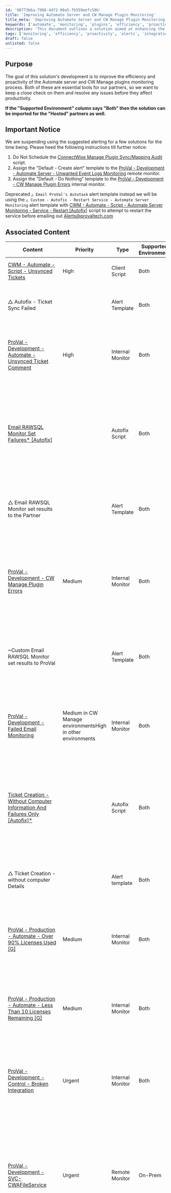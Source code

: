 ```yaml
---
id: '98773b6a-7986-4df2-90a5-fb559eefc50b'
title: 'Improving Automate Server and CW Manage Plugin Monitoring'
title_meta: 'Improving Automate Server and CW Manage Plugin Monitoring'
keywords: ['automate', 'monitoring', 'plugins', 'efficiency', 'proactivity']
description: 'This document outlines a solution aimed at enhancing the efficiency and proactivity of the Automate server and CW Manage plugins monitoring process. It includes important notices, associated content, and implementation steps to ensure seamless monitoring and issue resolution.'
tags: ['monitoring', 'efficiency', 'proactivity', 'alerts', 'integration', 'database', 'email']
draft: false
unlisted: false
---
```

## Purpose

The goal of this solution's development is to improve the efficiency and proactivity of the Automate server and CW Manage plugins monitoring process. Both of these are essential tools for our partners, so we want to keep a close check on them and resolve any issues before they affect productivity.

**If the "Supported Environment" column says "Both" then the solution can be imported for the "Hosted" partners as well.**

## Important Notice

We are suspending using the suggested alerting for a few solutions for the time being. Please heed the following instructions till further notice:

1. Do Not Schedule the [ConnectWise Manage Plugin Sync/Mapping Audit](https://proval.itglue.com/DOC-5078775-10390938) script.
2. Assign the "Default - Create alert" template to the [ProVal - Development - Automate Server - Unwanted Event Logs Monitoring](https://proval.itglue.com/DOC-5078775-10390990) remote monitor.
3. Assign the "Default - Do Nothing" template to the [ProVal - Development - CW Manage Plugin Errors](https://proval.itglue.com/DOC-5078775-10390974) internal monitor.

Deprecated `△ Email ProVal's Autotask` alert template instead we will be using the `△ Custom - Autofix - Restart Service - Automate Server Monitoring` alert template with [CWM - Automate - Script - Automate Server Monitoring - Service - Restart [Autofix]](https://proval.itglue.com/5078775/docs/11182312#version=published&documentMode=edit) script to attempt to restart the service before emailing out [Alerts@provaltech.com](mailto:Alerts@provaltech.com)

## Associated Content

| **Content**                                                                 | Priority | **Type**        | **Supported Environment** | **Function**                                                                                                                                                                                                                                           |
|-----------------------------------------------------------------------------|----------|-----------------|--------------------------|--------------------------------------------------------------------------------------------------------------------------------------------------------------------------------------------------------------------------------------------------------|
| [CWM - Automate - Script - Unsynced Tickets](https://proval.itglue.com/DOC-5078775-13283114) | High     | Client Script    | Both                     | Email the details of the unsynced tickets to the email address(es) set in the system property `Unsynced_Ticket_Email_Address`.                                                                                                                      |
| △ Autofix - Ticket Sync Failed                                              |          | Alert Template   | Both                     | This alert template should be assigned to the [ProVal - Production - Automate - Ticket Sync Unsuccessful](https://proval.itglue.com/DOC-5078775-8030159) monitor set. It will execute the [Ticket Sync Failed [Autofix, Globals]](https://proval.itglue.com/DOC-5078775-8059488) script. |
| [ProVal - Development - Automate - Unsynced Ticket Comment](https://proval.itglue.com/DOC-5078775-10390973) | High     | Internal Monitor  | Both                     | The main objective of the monitor set is to alert the partners of any unsynced ticket comments for a ticket that has already been synchronized to CW Manage. Alert Template: ~Custom Email RAWSQL Monitor set results to the Partner. Subject: Ticket Comment Failed to Sync to Manage for %ExternalID% |
| [Email RAWSQL Monitor Set Failures* [Autofix]](https://proval.itglue.com/DOC-5078775-10390936) |          | Autofix Script    | Both                     | It's a replication of a few functions from [CWM - Automate - Script - Ticket Creation - Computer](https://proval.itglue.com/DOC-5078775-9098338) script. Instead of creating a ticket, it is designed to send the FAILED outcomes of a RAWSQL monitor set to the Email address of the alert template. It is to be used by the following Internal Monitors: [ProVal - Development - Automate - Unsynced Ticket Comment](https://proval.itglue.com/DOC-5078775-10390973), [ProVal - Development - CW Manage Plugin Errors](https://proval.itglue.com/DOC-5078775-10390974), [ProVal - Development - Control - Broken Integration](https://proval.itglue.com/DOC-5078775-10390975) |
| △ Email RAWSQL Monitor set results to the Partner                          |          | Alert Template    | Both                     | This alert template should be assigned to the [ProVal - Development - Automate - Unsynced Ticket Comment](https://proval.itglue.com/DOC-5078775-10390973) monitor set. It will execute the [Email RAWSQL Monitor Set Failures* [Autofix]](https://proval.itglue.com/DOC-5078775-10390936) script to send an email to the selected template contact/user. |
| [ProVal - Development - CW Manage Plugin Errors](https://proval.itglue.com/DOC-5078775-10390974) | Medium   | Internal Monitor  | Both                     | The internal monitor is designed to notify [alerts@provaltech.com](mailto:alerts@provaltech.com) of any critical errors and issues with the ConnectWise Manage Plugin. Alert Template: ***** use Default - Do Nothing for now until we have an opportunity to look further into these action items from this monitor. ~Custom Email RAWSQL Monitor set results to ProVal. Subject: CW Manage Plugin Errors Detected for %Result% e.g., CW Manage Plugin Errors Detected for Contacts on 2022-08-09 |
| ~Custom Email RAWSQL Monitor set results to ProVal                          |          | Alert Template    | Both                     | This alert template should be assigned to the [ProVal - Development - CW Manage Plugin Errors](https://proval.itglue.com/DOC-5078775-10390974) and [ProVal - Development - Control - Broken Integration](https://proval.itglue.com/DOC-5078775-10390975) monitor sets. It will execute the [Email RAWSQL Monitor Set Failures* [Autofix]](https://proval.itglue.com/DOC-5078775-10390936) script to send an email to [Alerts@provaltech.com](mailto:Alerts@provaltech.com). |
| [ProVal - Development - Failed Email Monitoring](https://proval.itglue.com/DOC-5078775-10220814) | Medium in CW Manage environmentsHigh in other environments | Internal Monitor  | Both                     | This Monitor reports any failed email that is not related to 'Google authenticator', 'Testing Email Flow', or 'Authentication Token' that has occurred within the last hour. It will generate only one ticket per hour with the information of all the emails that failed within that interval. Alert Template: ~Custom Ticket Creation without computer Details. Subject: Automate Failed Email detected |
| [Ticket Creation - Without Computer Information And Failures Only [Autofix]*](https://proval.itglue.com/DOC-5078775-10390934) |          | Autofix Script    | Both                     | It's a replication of a few functions from [CWM - Automate - Script - Ticket Creation - Computer](https://proval.itglue.com/DOC-5078775-9098338) script. Instead of creating a ticket with the Computer's Details, it will create a ticket without including the computer's details. Also, no actions are defined in the script for the SUCCESS status of the monitors. It is to be used with the following monitors: [ProVal - Development - Failed Email Monitoring](https://proval.itglue.com/DOC-5078775-10220814) |
| △ Ticket Creation - without computer Details                                |          | Alert template     | Both                     | This alert template should be assigned to the [ProVal - Development - Failed Email Monitoring](https://proval.itglue.com/DOC-5078775-10220814) monitor set. It will execute the [Ticket Creation - Without Computer Information And Failures Only [Autofix]*](https://proval.itglue.com/DOC-5078775-10390934) script to create a ticket with the information returned by the monitor set. |
| [ProVal - Production - Automate - Over 90% Licenses Used [G]](https://proval.itglue.com/DOC-5078775-8063471) | Medium   | Internal Monitor  | Both                     | Check current Automate license availability. Suggested monitor failure is 90% usage. It will notify the partners of the failures. Alert Template: Default Create Automate Ticket. **The Ticket Category of the monitor set should be adjusted as per the requirements. Subject: Automate Server Over Licenses |
| [ProVal - Production - Automate - Less Than 10 Licenses Remaining [G]](https://proval.itglue.com/DOC-5078775-7936285) | Medium   | Internal Monitor  | Both                     | Check current Automate license availability. It will notify the partners if only 10 licenses are left. Alert Template: Default Create Automate Ticket. **The Ticket Category of the monitor set should be adjusted as per the requirements. **Better to keep cleaning the duplicate and stale agents to avoid receiving an alert from this monitor set. Subject: Automate Server Over Licenses |
| [ProVal - Development - Control - Broken Integration](https://proval.itglue.com/DOC-5078775-10390975) | Urgent   | Internal Monitor  | Both                     | The monitor set is designed to create an urgent ticket to our (ProVal's) AutoTask Portal for a broken integration between ConnectWise Automate and Control. Alert Template: ~Custom Email RAWSQL Monitor set results to ProVal. Subject: Urgent - Integration Between Control and Automate is broken |
| [ProVal - Development - SVC-CWAFileService](https://proval.itglue.com/DOC-5078775-10390991) | Urgent   | Remote Monitor    | On-Prem                 | Since CWAFileService is one of the important services for the Automate server. So, this monitor set is designed to create an urgent ticket in our (ProVal's) Autotask portal after attempting to restart it. Alert Template: △ Custom - Autofix - Restart Service - Automate Server Monitoring. Email Subject Success: URGENT - SVC - @FieldName@ - SUCCESS - Automate Server - %ComputerName% (%Computerid%). Email Subject Failure: URGENT - SVC - @FieldName@ - FAILED - Automate Server - %ComputerName% (%Computerid%) |
| [ProVal - Development - SVC-LTRedirSVC](https://proval.itglue.com/DOC-5078775-10390993) | Urgent   | Remote Monitor    | On-Prem                 | Since LTRedirSVC is one of the important services for the Automate server. So, this monitor set is designed to create an urgent ticket in our (ProVal's) Autotask portal after attempting to restart it. Alert Template: △ Custom - Autofix - Restart Service - Automate Server Monitoring. Email Subject Success: URGENT - SVC - @FieldName@ - SUCCESS - Automate Server - %ComputerName% (%Computerid%). Email Subject Failure: URGENT - SVC - @FieldName@ - FAILED - Automate Server - %ComputerName% (%Computerid%) |
| [ProVal - Development - SVC-CWAMessageQueue](https://proval.itglue.com/DOC-5078775-10390989) | Urgent   | Remote Monitor    | On-Prem                 | Since CWAMessageQueue is one of the important services for the Automate server. So, this monitor set is designed to create an urgent ticket in our (ProVal's) Autotask portal after attempting to restart it. Alert Template: △ Custom - Autofix - Restart Service - Automate Server Monitoring. Email Subject Success: URGENT - SVC - @FieldName@ - SUCCESS - Automate Server - %ComputerName% (%Computerid%). Email Subject Failure: URGENT - SVC - @FieldName@ - FAILED - Automate Server - %ComputerName% (%Computerid%) |
| △ Custom - Autofix - Restart Service - Automate Server Monitoring           |          | Alert Template    | On-Prem                 | This alert template should be assigned to the [ProVal - Development - SVC-CWAFileService](https://proval.itglue.com/DOC-5078775-10390991), [ProVal - Development - SVC-LTRedirSVC](https://proval.itglue.com/DOC-5078775-10390993), [ProVal - Development - SVC-CWAMessageQueue](https://proval.itglue.com/DOC-5078775-10390989), and monitor sets. It will attempt to restart the service and will send an Email for Autofix failure to [Alerts@ProValtech.com](mailto:Alerts@ProValtech.com) which in turn will generate a ticket in our (ProVal's) Autotask portal. Email Subject Success: URGENT - SVC - @FieldName@ - SUCCESS - Automate Server - %ComputerName% (%Computerid%). Email Subject Failure: URGENT - SVC - @FieldName@ - FAILED - Automate Server - %ComputerName% (%Computerid%) |
| [ProVal - Development - Automate Server - Unwanted Event Logs Monitoring](https://proval.itglue.com/DOC-5078775-10390990) | Medium   | Remote Monitor    | On-Prem                 | The purpose of this remote monitor is to generate an Urgent ticket in our (ProVal's) Autotask portal if an error or critical event from either of "DBAgent", "ASPWCC2", or "MySQL" event sources is generated more than 10 times within the past 60 minutes on Automate server. Alert Template: ***** use Default - Do Nothing for now until we have an opportunity to look further into these action items from this monitor. Automate Server - Event Log Monitoring [Autofix]. Subject: Urgent - Automate Server - Unwanted Event Logs Detected |
| [Automate Server - Event Log Monitoring [Autofix]](https://proval.itglue.com/DOC-5078775-10390937) |          | Autofix Script    | On-Prem                 | The purpose of the script is to send the information of the event logs detected by the "[ProVal - Development - Automate Server - Unwanted Event Logs Monitoring](https://proval.itglue.com/DOC-5078775-10390990)" monitor set. The result sometimes crosses the character limit of 100 characters and hence, the script was needed for the alerting purpose. Also, this is not designed to send any notifications for the Success status of the monitor set. |
| △ Automate Server - Event Log Monitoring [Autofix]                        |          | Alert Template    | On-Prem                 | This alert template should be assigned to the [ProVal - Development - Automate Server - Unwanted Event Logs Monitoring](https://proval.itglue.com/DOC-5078775-10390990) monitor set. It will execute the [Automate Server - Event Log Monitoring [Autofix]](https://proval.itglue.com/DOC-5078775-10390937) script to send the event log's information to [alerts@provaltech.com](mailto:alerts@provaltech.com) as an urgent ticket. |
| [Database size increased by 5%*[Global]](https://proval.itglue.com/DOC-5078775-10390940) | Medium   | Script           | Both                     | The ultimate goal of this script is to create a ticket in our (ProVal's) AutoTask portal if the overall size of the Labtech Database increases by 5% (threshold is flexible) within the last 24 hours (it depends on the frequency of the schedule). Subject: Database size increased by @SizeToCompare@ Percent within the last @Hours@ Hour e.g., Database size increased by 5 Percent within the last 24 Hour |
| [Nightly Database Backup Monitoring*[Global]](https://proval.itglue.com/DOC-5078775-10390939) | Medium   | Script           | Both                     | This script will create a ticket in our (ProValtech's) Autotask Portal if Labtech's Nightly backup Fails. Subject: Nightly Database Backup Failed |
| [Purge IIS Log Files Older than X days[Param]](https://proval.itglue.com/DOC-5078775-10390932) |          | Script           | On-Prem                 | It will remove the IIS logs older than `Days`(Global Variable) days if the size of the "c://inetpub//logs//logfiles//w3svc" folder is greater than `Size`(Global Variable) MB. Preferred is to schedule against the "Labtech Server" Group to run once per week. By default, it will remove the logs older than 30 days if the size of the directory is greater than 1024 MB. |
| [Volume Free Space - Monitor Creation - Automate Server Only](https://proval.itglue.com/DOC-5078775-10495787) | Medium   | Script           | On-Prem                 | This is an exact copy of the [CWM - Automate - Script - Volume Free Space - Monitor Creation](https://proval.itglue.com/DOC-5078775-9655085) script with a few changes. The purpose here is to use the dynamic monitor generated by the [CWM - Automate - Script - Volume Free Space - Monitor Creation](https://proval.itglue.com/DOC-5078775-9655085) script to monitor the Automate server's drives and to generate a ticket in our (ProVal's) Autotask portal for the failures. We would like to proactively monitor the drive and perform the basic actions (like removing some unnecessary files logs or folders) to free up some space for our partners. Subject: Volume Space - %FieldName%: (%ComputerName%-%Computerid%) e.g, Volume Space - C: (CW-Computer-200) |
| [ConnectWise Manage Plugin Sync/Mapping Audit](https://proval.itglue.com/DOC-5078775-10390938) | Medium   | Script           | Both                     | This script will send an email to [alerts@provaltech.com](mailto:alerts@provaltech.com) if it finds any necessary component as unsynced or unmapped in the CW Manage plugin. The Email will contain all the necessary details to act upon. Alert Template: ***** use Default - Do Nothing for now until we have an opportunity to look further into these action items from this monitor. Subject: Unmapped/Unsynced entity detected in CW Manage Plugin |
| [CWM - Automate - Script - Automate Server Monitoring - Service - Restart [Autofix]](https://proval.itglue.com/5078775/docs/11182312#version=published&documentMode=edit) |          | Autofix Script    | On-Prem                 | To be used with Remote service monitors to attempt to restart the service before sending an URGENT email to [alerts@provaltech.com.](mailto:alerts@provaltech.com.) |
| [CWM - Automation - Monitor - ProVal - Production - SVC-CWAIISMgr](https://proval.itglue.com/DOC-5078775-11260461) | Urgent   | Remote Monitor    | On-Prem                 | Since CWAIISMgr is one of the important services for the Automate server. So, this monitor set is designed to create an urgent ticket in our (ProVal's) Autotask portal after attempting to restart it. Alert Template: △ Custom - Autofix - Restart Service - Automate Server Monitoring. Email Subject Success: URGENT - SVC - @FieldName@ - SUCCESS - Automate Server - %ComputerName% (%Computerid%). Email Subject Failure: URGENT - SVC - @FieldName@ - FAILED - Automate Server - %ComputerName% (%Computerid%) |
| [CWM - Automate - Script - Backup Automate Customizations](https://proval.itglue.com/DOC-5078775-13725091) | High     | Script           | Both                     | To perform a scheduled backup of the following customizations: - Scripts - Scriptlets - Internal Monitors - Group Monitors - Remote Monitors - Dataviews - Role Definitions - ExtraData Fields - VirusScanners. Creates an Autotask ticket if the computerid to save the backup is not properly configured. Email Subject: Automate Customizations Backup FAILED |
| [Internal Monitor - ProVal - Production - Scripting Engine Hung](https://proval.itglue.com/DOC-5078775-15915259) | Medium   | Internal Monitor  | Both                     | This monitor creates a critical ticket to the board to inform that the script engine is stuck and none of the scripts is running in the environment. It also sends an email to the [alerts@provaltech.com](mailto:alerts@provaltech.com) to review it proactively. The monitor detects the X number of scripts stuck in the pendingscripts table for longer than Y minutes of the scheduled time. |
| △ Custom - Email - RAWSQL Monitor set results to ProVal:                     |          | Alert Template    |                          | Apply this alert template with the monitor [Internal Monitor - ProVal - Production - Scripting Engine Hung](https://proval.itglue.com/DOC-5078775-15915259). It will send an email to [alerts@provaltech.com](mailto:alerts@provaltech.com) for us to review the script engine hung case proactively and also raise a ticket for the client. Refer to the implementation section for the alert template import. |

## Implementation

Run this SQL query from an RAWSQL monitor before importing any content. This will create a system contact for ['Alerts@provaltech.com'](mailto:alerts@provaltech.com), which will be needed for a few of those alert templates:

```
INSERT INTO `contacts` (`ContactID`, `LocationID`, `ClientID`, `Firstname`, `LastName`, `Address1`, `Address2`, `City`, `State`, `Zip`, `Phone`, `Cell`, `Fax`, `Pager`, `Email`, `Emailpassword`, `MSN`, `AIM`, `ICQ`, `NetBiosName`, `Last_Date`, `Last_User`, `ExternalID`, `GUID`, `password`, `WebSecurity`, `PWSetFlag`, `ImageId`, `LoginFailCount`, `LoginLockTime`, `ContactFlags`, `CreationDate`) (SELECT * FROM (SELECT '' as ContactID, 0 as LocationID, 0 as ClientID, 'ProVal Alerts' as Firstname, 'Autotask' as LastName, '' as Address1, '' as Address2, '' as City, '' as State, '' as Zip, '' as Phone, '' as Cell, '' as Fax, '' as Pager, 'alerts@provaltech.com' as Email, '' as Emailpassword, '' as MSN, '' as AIM, '' as ICQ, '' as NetBiosName, '0000-00-00 00:00:00' as Last_Date, '' as Last_User, 0 as ExternalID, '' as GUID, '' as password, 0 as WebSecurity, 0 as PWSetFlag, 0 as ImageId, 0 as LoginFailCount, '0000-00-00 00:00:00' as LoginLockTime, 0 as ContactFlags, NOW() as CreationDate) AS t WHERE NOT EXISTS (SELECT Email FROM contacts WHERE email = 'Alerts@provaltech.com' AND Clientid = 0));
```

Import the approved content to the partner's environment. Don't miss to import the Alert templates and the associate's scripts while importing the monitor sets. Also, Kindly refer to the individual documents, which will guide you with the scheduling/implementation process.

Most likely you will be able to find all of these items in the Pro-Sync Plugin. However, here are the SQL queries to import the Alert templates if any of these may not make it to the plugin.

~Custom Email RAWSQL Monitor set results to the Partner:
```
INSERT INTO `alerttemplate` (`Name`, `Comment`, `Last_User`, `Last_Date`, `Permission`, `EditPermission`, `GUID`) VALUES ( '~Custom Email RAWSQL Monitor set results to the Partner', '~Custom Email RAWSQL Monitor set results to the Partner', 'PRONOC', (NOW()), '', '', '4651ae95-838a-41a8-8cc8-9746a0bd3421');
INSERT INTO `alerttemplates` (`AlertActionID`, `DayOfWeek`, `TimeStart`, `TimeEnd`, `AlertAction`, `ContactID`, `UserID`, `ScriptID`, `Message`, `Trump`, `GUID`, `WarningAction`) VALUES ((SELECT Alertactionid FROM alerttemplate WHERE GUID = '4651ae95-838a-41a8-8cc8-9746a0bd3421'), 127, '00:00:00', '23:59:00', 512, -1, 0, (SELECT scriptid FROM lt_scripts WHERE scriptGUID = '630b4880-fc6b-11ec-b1be-000c295e5f17'), '', 0, 'ec30c48b-771e-4dff-9e04-126d7d2b5ec7', 512);
```

~Custom Email RAWSQL Monitor set results to ProVal:
```
INSERT INTO `alerttemplate` (`Name`, `Comment`, `Last_User`, `Last_Date`, `Permission`, `EditPermission`, `GUID`) VALUES ( '~Custom Email RAWSQL Monitor set results to ProVal', '~Custom Email RAWSQL Monitor set results to ProVal', 'PRONOC', (NOW()), '', '', 'bd0bed24-0b36-11ed-b1be-000c295e5f17');
INSERT INTO `alerttemplates` (`AlertActionID`, `DayOfWeek`, `TimeStart`, `TimeEnd`, `AlertAction`, `ContactID`, `UserID`, `ScriptID`, `Message`, `Trump`, `GUID`, `WarningAction`) VALUES ((SELECT Alertactionid FROM alerttemplate WHERE GUID = 'bd0bed24-0b36-11ed-b1be-000c295e5f17'), 127, '00:00:00', '23:59:00', 512, (SELECT MAX(Contactid) FROM contacts WHERE clientid = 0 AND locationid = 0 AND email = 'alerts@provaltech.com'), 0, (SELECT scriptid FROM lt_scripts WHERE scriptGUID = '630b4880-fc6b-11ec-b1be-000c295e5f17'), '', 0, '89b46dc6-0b38-11ed-b1be-000c295e5f17', 512);
```

△ Custom - Email - RAWSQL Monitor set results to ProVal:
```
INSERT INTO `alerttemplate` (`AlertActionID`, `Name`, `Comment`, `Last_User`, `Last_Date`, `Permission`, `EditPermission`, `GUID`) VALUES ('', '△ Custom - Email - RAWSQL Monitor set results to ProVal', '△ Custom - Email - RAWSQL Monitor set results to ProVal', 'PRONOC', '2024-07-25 05:02:41', '', '', '9ebafbd0-2817-4524-bd15-9ca4b6e30a14');
INSERT INTO `alerttemplates` (`AlertID`, `AlertActionID`, `DayOfWeek`, `TimeStart`, `TimeEnd`, `AlertAction`, `ContactID`, `UserID`, `ScriptID`, `Message`, `Trump`, `GUID`, `WarningAction`) VALUES ('', (SELECT alertactionid FROM alerttemplate where guid = '9ebafbd0-2817-4524-bd15-9ca4b6e30a14'), 127, '00:00:00', '23:59:00', 2, (SELECT MAX(Contactid) FROM contacts WHERE clientid = 0 AND locationid = 0 AND email = 'alerts@provaltech.com'), 0, 0, '', 0, '2781cc77-a32b-4bab-993a-dc98d37bf916', 0);
INSERT INTO `alerttemplates` (`AlertID`, `AlertActionID`, `DayOfWeek`, `TimeStart`, `TimeEnd`, `AlertAction`, `ContactID`, `UserID`, `ScriptID`, `Message`, `Trump`, `GUID`, `WarningAction`) VALUES ('', (SELECT alertactionid FROM alerttemplate where guid = '9ebafbd0-2817-4524-bd15-9ca4b6e30a14'), 127, '00:00:00', '23:59:00', 1024, (SELECT MAX(Contactid) FROM contacts WHERE clientid = 0 AND locationid = 0 AND email = 'alerts@provaltech.com'), 0, 0, '', 0, 'b0780077-dd27-4f3f-a5b6-fec90fdda2e4', 0);
```

~Custom Ticket Creation without computer Details:
```
INSERT INTO `alerttemplate` (`Name`, `Comment`, `Last_User`, `Last_Date`, `Permission`, `EditPermission`, `GUID`) VALUES ( '~Custom Ticket Creation without computer Details', '~Custom Ticket Creation without computer Details', 'PRONOC', (NOW()), '', '', '55d16cbc-0b57-11ed-b1be-000c295e5f17');
INSERT INTO `alerttemplates` (`AlertActionID`, `DayOfWeek`, `TimeStart`, `TimeEnd`, `AlertAction`, `ContactID`, `UserID`, `ScriptID`, `Message`, `Trump`, `GUID`, `WarningAction`) VALUES ((SELECT Alertactionid FROM alerttemplate WHERE GUID = '55d16cbc-0b57-11ed-b1be-000c295e5f17'), 127, '00:00:00', '23:59:00', 512, -1, 0, (SELECT scriptid FROM lt_scripts WHERE scriptGUID = 'aa88c91c-fc75-11ec-b1be-000c295e5f17'), '', 0, '6239dcd9-0b57-11ed-b1be-000c295e5f17', 512);
```

△ Custom - Autofix - Restart Service - Automate Server Monitoring:
```
INSERT INTO `alerttemplate` (`Name`, `Comment`, `Last_User`, `Last_Date`, `Permission`, `EditPermission`, `GUID`) VALUES ('△ Custom - Autofix - Restart Service - Automate Server Monitoring', '△ Custom - Autofix - Restart Service - Automate Server Monitoring', 'PRONOC', '2022-10-21 16:48:09', '', '', 'cec8ea1c-dd39-4003-8a18-fa2d6dbddedd');
INSERT INTO `alerttemplates` (`AlertActionID`, `DayOfWeek`, `TimeStart`, `TimeEnd`, `AlertAction`, `ContactID`, `UserID`, `ScriptID`, `Message`, `Trump`, `GUID`, `WarningAction`) VALUES (((SELECT AlertactionID from AlertTemplate Where `GUID` = 'cec8ea1c-dd39-4003-8a18-fa2d6dbddedd')), 127, '00:00:00', '23:59:00', 512, -2, 0, (Select scriptid from lt_Scripts where scriptGUID = '745119bf-517f-11ed-91ef-000c295e5f17'), '', 0, '29c88ea5-08e3-4035-a0f6-1579b23ed488', 512);
```

Automate Server - Event Log Monitoring [Autofix]:
```
INSERT INTO `alerttemplate` (`Name`, `Comment`, `Last_User`, `Last_Date`, `Permission`, `EditPermission`, `GUID`) VALUES ('Automate Server - Event Log Monitoring [Autofix]', 'Automate Server - Event Log Monitoring [Autofix]', 'PRONOC', (NOW()), '', '', '8c993dac-e4cb-48a3-b8a9-0d6f8a450348');
INSERT INTO `alerttemplates` (`AlertActionID`, `DayOfWeek`, `TimeStart`, `TimeEnd`, `AlertAction`, `ContactID`, `UserID`, `ScriptID`, `Message`, `Trump`, `GUID`, `WarningAction`) VALUES ((SELECT Alertactionid FROM alerttemplate WHERE GUID = '8c993dac-e4cb-48a3-b8a9-0d6f8a450348'), 127, '00:00:00', '23:59:00', 512, -2, 0, (SELECT scriptid FROM lt_scripts WHERE scriptguid = '0d2c9ac7-fc30-11ec-b1be-000c295e5f17'), '', 0, 'bae623a3-1c7f-4c44-90b9-089fd5b5ea57', 512);
```

Most likely you'll be able to find the remote monitors in the Pro-Sync plugin as well. ** Please make sure to import the alert templates before importing the remote monitors using SQL queries**

ProVal - Production - SVC-CWAFileService:
```
INSERT INTO `groupagents` (`GroupID`, `SearchID`, `Name`, `CheckAction`, `AlertAction`, `AlertMessage`, `ContactID`, `interval`, `Where`, `What`, `DataOut`, `Comparor`, `DataIn`, `IDField`, `AlertStyle`, `ScriptID`, `datacollector`, `Category`, `TicketCategory`, `ScriptTarget`, `GUID`, `UpdatedBy`, `UpdateDate`) VALUES ((SELECT MIN(Groupid) FROM mastergroups WHERE NAME = 'Labtech Server'), 0, 'ProVal - Production - SVC-CWAFileService', 6, (SELECT Alertactionid FROM alerttemplate WHERE guid = 'cec8ea1c-dd39-4003-8a18-fa2d6dbddedd'), 'URGENT - SVC-CWAFileService is Not Running for Automate Server~~~CWAFileService is now Running Fine.!!!URGENT - SVC-CWAFileService is Not Running for Automate Server~~~CWAFileService is not Running for the Automate Server. Please check it out as soon as possible.', 1, 60, '127.0.0.1', '2', 'CWAFileService', 1, '1', '0', 1, 0, '', 0, 0, 1, '51084385-ddc0-4743-b607-115c7bae0d91', 'PRONOC', (Now()));
```

ProVal - Production - SVC-LTRedirSvc:
```
INSERT INTO `groupagents` (`GroupID`, `SearchID`, `Name`, `CheckAction`, `AlertAction`, `AlertMessage`, `ContactID`, `interval`, `Where`, `What`, `DataOut`, `Comparor`, `DataIn`, `IDField`, `AlertStyle`, `ScriptID`, `datacollector`, `Category`, `TicketCategory`, `ScriptTarget`, `GUID`, `UpdatedBy`, `UpdateDate`) VALUES ((SELECT MIN(Groupid) FROM mastergroups WHERE NAME = 'Labtech Server'), 0, 'ProVal - Production - SVC-LTRedirSvc', 6, (SELECT Alertactionid FROM alerttemplate WHERE guid = 'cec8ea1c-dd39-4003-8a18-fa2d6dbddedd'), 'URGENT - SVC-LTRedirSVC is Not Running for Automate Server~~~LTRedirSVC is now Running Fine.!!!URGENT - SVC-LTRedirSVC is Not Running for Automate Server~~~LTRedirSVC is not Running for the Automate Server. Please check it out as soon as possible.', 1, 300, '127.0.0.1', '2', 'LTRedirSvc', 1, '1', '', 1, 0, '', 5, 0, 1, '3caa0d9c-a89f-4775-9ae0-636e824808cc', 'PRONOC',(NOW()));
```

ProVal - Production - SVC-CWAMessageQueue:
```
INSERT INTO `groupagents` (`GroupID`, `SearchID`, `Name`, `CheckAction`, `AlertAction`, `AlertMessage`, `ContactID`, `interval`, `Where`, `What`, `DataOut`, `Comparor`, `DataIn`, `IDField`, `AlertStyle`, `ScriptID`, `datacollector`, `Category`, `TicketCategory`, `ScriptTarget`, `GUID`, `UpdatedBy`, `UpdateDate`) VALUES ((SELECT MIN(Groupid) FROM mastergroups WHERE NAME = 'Labtech Server'), 0, 'ProVal - Production - SVC-CWAMessageQueue', 6, (SELECT Alertactionid FROM alerttemplate WHERE guid = 'cec8ea1c-dd39-4003-8a18-fa2d6dbddedd'), 'URGENT - SVC-CWAMessageQueue is Not Running for Automate Server~~~CWAMessageQueue is now Running Fine.!!!URGENT - SVC-CWAMessageQueue is Not Running for Automate Server~~~ CWAMessageQueue is not Running for the Automate Server. Please check it out as soon as possible.', 1, 60, '127.0.0.1', '2', 'CWAMessageQueue', 1, '1', '0', 1, 0, '', 0, 0, 1, '41c22a30-d341-476a-86f5-7597ef476cf1', 'PRONOC', (NOW()));
```

ProVal - Production - SVC-CWAIISMgr:
```
INSERT INTO `groupagents` (`GroupID`, `SearchID`, `Name`, `CheckAction`, `AlertAction`, `AlertMessage`, `ContactID`, `interval`, `Where`, `What`, `DataOut`, `Comparor`, `DataIn`, `IDField`, `AlertStyle`, `ScriptID`, `datacollector`, `Category`, `TicketCategory`, `ScriptTarget`, `GUID`, `UpdatedBy`, `UpdateDate`) VALUES ((SELECT MIN(Groupid) FROM mastergroups WHERE NAME = 'Labtech Server'), 0, 'ProVal - Production - SVC-CWAIISMgr', 6, (SELECT Alertactionid FROM alerttemplate WHERE guid = 'cec8ea1c-dd39-4003-8a18-fa2d6dbddedd'), 'URGENT - SVC-CWAIISMgr is Not Running for Automate Server~~~CWAIISMgr is now Running Fine.!!!URGENT - SVC-CWAIISMgr is Not Running for Automate Server~~~CWAIISMgr is not Running for the Automate Server. Please check it out as soon as possible.', 0, 60, '127.0.0.1', '2', 'CWAIISMgr', 1, '1', '', 1, 0, '', 0, 0, 1, 'd3d7fb51-3c6e-4a73-b25b-65ca4abc0660', 'PRONOC', (NOW()));
```

ProVal - Production - Automate Server - Unwanted Event Logs Monitoring:
```
INSERT INTO `groupagents`(`GroupID`, `SearchID`, `Name`, `CheckAction`, `AlertAction`, `AlertMessage`, `ContactID`, `interval`, `Where`, `What`, `DataOut`, `Comparor`, `DataIn`, `IDField`, `AlertStyle`, `ScriptID`, `datacollector`, `Category`, `TicketCategory`, `ScriptTarget`, `GUID`, `UpdatedBy`, `UpdateDate`) VALUES ((SELECT MIN(Groupid) FROM mastergroups WHERE NAME = 'Labtech Server'), 0, 'ProVal - Production - Automate Server - Unwanted Event Logs Monitoring', 6, (SELECT Alertactionid FROM alerttemplate WHERE guid = '8c993dac-e4cb-48a3-b8a9-0d6f8a450348'), 'Automate Server - Unwanted Event Logs Detected~~~%Result%!!!Automate Server - Unwanted Event Logs Detected~~~%Result%', 0, 3600, '127.0.0.1', '7', 'C:////Windows////System32////WindowsPowerShell////v1.0////powershell.exe -ExecutionPolicy Bypass -Command "$ErrorActionPreference= /"SilentlyContinue/"; $Logs = (Get-winevent -LogName /'Application/',/'RMM System/' |Where-Object {$_.ProviderName -match /'DBAgent|ASPWCC2|MySQL/' -and $_.Level -in (1,2,3) -and $_.TimeCreated -gt (Get-Date).Addhours(-1)}|select-object -Property ProviderName, ID, LevelDisplayName  |Group-Object -Property ID,LevelDisplayName,ProviderName |Sort-Object -Property Count -Descending | Select-Object -Property group, Count |Where-Object {$_.Count -gt 10}); IF($Logs){$OutCome = "Following Event logs Occurred more than 10 times in the last 60 Minutes`r`n"; Foreach ($Log in $Logs) {$OutLog= $Log.group | Select-Object  -property ProviderName, ID, LevelDisplayName -Unique; $OutCome += "`r`nEvent Source: $($OutLog.ProviderName)`r`nEVentID: $($OutLog.ID)`r`nEvent Type: $($OutLog.LevelDisplayName)`r`nNumber Of Occurrences: $($Log.Count)`r`n"; }; Clear-Host; Write-Host "$($OutCome)"} Else {Clear-Host; Write-Host "OK"}}', 5, 'OK', '0', 1, 0, '', 0, 0, 1, '8cef3007-6afd-480b-ad66-eeaaa97db62c', 'ccalverley', '2022-07-25 13:39:26');
```











